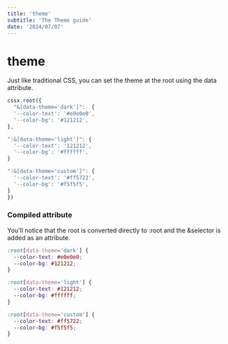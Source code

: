 ```yaml
---
title: 'theme'
subtitle: 'The Theme guide'
date: '2024/07/07'
---
```


<TocBot />

# theme
Just like traditional CSS, you can set the theme at the root using the data attribute.

```ts title="global.css.ts"
cssx.root({
  "&[data-theme='dark']":  {
  '--color-text': '#e0e0e0',
  '--color-bg': '#121212',
},

":&[data-theme='light']": {
  '--color-text': '121212',
  '--color-bg': '#ffffff',
}

":&[data-theme='custom']": {
  '--color-text': '#ff5722',
  '--color-bg': '#f5f5f5',
}
})
```

### Compiled attribute
You'll notice that the root is converted directly to :root and the &selector is added as an attribute.
```css title="css"
:root[data-theme='dark'] {
  --color-text: #e0e0e0;
  --color-bg: #121212;
}

:root[data-theme='light'] {
  --color-text: #121212;
  --color-bg: #ffffff;
}

:root[data-theme='custom'] {
  --color-text: #ff5722;
  --color-bg: #f5f5f5;
}
```